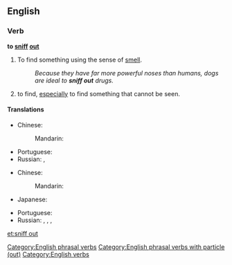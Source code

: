 ==English==

===Verb===
'''to [[sniff]] [[out]]'''

# To find something using the sense of [[smell]].
#: ''Because they have far more powerful noses than humans, dogs are ideal to '''sniff out''' drugs.''
# {{idiomatic}} to find, [[especially]] to find something that cannot be seen.

====Translations====
{{trans-top|find something using smell}}
* Chinese:
*: Mandarin: {{t|zh|嗅出|tr=xiùchū|sc=Hani}}
{{trans-mid}}
* Portuguese: {{t-|pt|farejar}}
* Russian: {{t|ru|вынюхивать|tr=vynjúxivat'|sc=Cyrl}} {{impf}}, {{t|ru|вынюхать|tr=výnjuxat'|sc=Cyrl}} {{pf}}
{{trans-bottom}}

{{trans-top|find}}
* Chinese:
*: Mandarin: {{t|zh|找出|tr=zhǎochū|sc=Hani}}
* Japanese: {{t|ja|嗅ぎ付ける|tr=かぎつける, kagitsukeru|sc=Jpan}}
{{trans-mid}}
* Portuguese: {{t-|pt|farejar}}
* Russian: {{t|ru|вынюхивать|tr=vynjúxivat'|sc=Cyrl}} {{impf}}, {{t|ru|вынюхать|tr=výnjuxat'|sc=Cyrl}} {{pf}}, {{t|ru|разнюхивать|tr=raznjúxivat'|sc=Cyrl}} {{impf}}, {{t|ru|разнюхать|tr=raznjúxat'|sc=Cyrl}} {{pf}}
{{trans-bottom}}

[[Category:English phrasal verbs]]
[[Category:English phrasal verbs with particle (out)]]
[[Category:English verbs]]

[[et:sniff out]]
